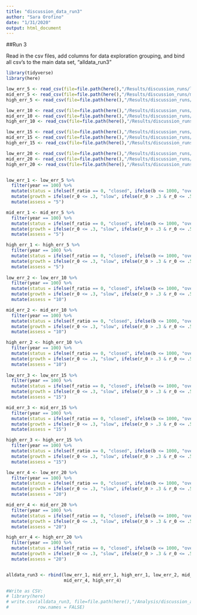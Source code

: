 ```yaml
---
title: "discussion_data_run3"
author: "Sara Orofino"
date: "1/31/2020"
output: html_document
---
```


##Run 3

Read in the csv files, add columns for data exploration grouping, and bind all csv's to the main data set, "alldata_run3"
```r
library(tidyverse)
library(here)
```


```r
low_err_5 <- read_csv(file=file.path(here(),"/Results/discussion_runs/lowerror/run3/lowerr_5_run3.csv"))
mid_err_5 <- read_csv(file=file.path(here(),"/Results/discussion_runs/miderror/run3/miderr_5_run3.csv"))
high_err_5 <- read_csv(file=file.path(here(),"/Results/discussion_runs/higherror/run3/higherr_5_run3.csv"))

low_err_10 <- read_csv(file=file.path(here(),"/Results/discussion_runs/lowerror/run3/lowerr_10_run3.csv"))
mid_err_10 <- read_csv(file=file.path(here(),"/Results/discussion_runs/miderror/run3/miderr_10_run3.csv"))
high_err_10 <- read_csv(file=file.path(here(),"/Results/discussion_runs/higherror/run3/higherr_10_run3.csv"))

low_err_15 <- read_csv(file=file.path(here(),"/Results/discussion_runs/lowerror/run3/lowerr_15_run3.csv"))
mid_err_15 <- read_csv(file=file.path(here(),"/Results/discussion_runs/miderror/run3/miderr_15_run3.csv"))
high_err_15 <- read_csv(file=file.path(here(),"/Results/discussion_runs/higherror/run3/higherr_15_run3.csv"))

low_err_20 <- read_csv(file=file.path(here(),"/Results/discussion_runs/lowerror/run3/lowerr_20_run3.csv"))
mid_err_20 <- read_csv(file=file.path(here(),"/Results/discussion_runs/miderror/run3/miderr_20_run3.csv"))
high_err_20 <- read_csv(file=file.path(here(),"/Results/discussion_runs/higherror/run3/higherr_20_run3.csv"))


low_err_1 <- low_err_5 %>% 
  filter(year == 100) %>% 
  mutate(status = ifelse(f_ratio == 0, "closed", ifelse(b <= 1000, "over", "good"))) %>% 
  mutate(growth = ifelse(r_0 <= .3, "slow", ifelse(r_0 > .3 & r_0 <= .5, "medium", "fast"))) %>% 
  mutate(assess = "5")

mid_err_1 <- mid_err_5 %>% 
  filter(year == 100) %>% 
  mutate(status = ifelse(f_ratio == 0, "closed", ifelse(b <= 1000, "over", "good"))) %>% 
  mutate(growth = ifelse(r_0 <= .3, "slow", ifelse(r_0 > .3 & r_0 <= .5, "medium", "fast"))) %>% 
  mutate(assess = "5")

high_err_1 <- high_err_5 %>% 
  filter(year == 100) %>% 
  mutate(status = ifelse(f_ratio == 0, "closed", ifelse(b <= 1000, "over", "good"))) %>% 
  mutate(growth = ifelse(r_0 <= .3, "slow", ifelse(r_0 > .3 & r_0 <= .5, "medium", "fast"))) %>% 
  mutate(assess = "5")
  
low_err_2 <- low_err_10 %>% 
  filter(year == 100) %>% 
  mutate(status = ifelse(f_ratio == 0, "closed", ifelse(b <= 1000, "over", "good"))) %>% 
  mutate(growth = ifelse(r_0 <= .3, "slow", ifelse(r_0 > .3 & r_0 <= .5, "medium", "fast"))) %>% 
  mutate(assess = "10")

mid_err_2 <- mid_err_10 %>% 
  filter(year == 100) %>% 
  mutate(status = ifelse(f_ratio == 0, "closed", ifelse(b <= 1000, "over", "good"))) %>% 
  mutate(growth = ifelse(r_0 <= .3, "slow", ifelse(r_0 > .3 & r_0 <= .5, "medium", "fast"))) %>% 
  mutate(assess = "10")

high_err_2 <- high_err_10 %>% 
  filter(year == 100) %>% 
  mutate(status = ifelse(f_ratio == 0, "closed", ifelse(b <= 1000, "over", "good"))) %>% 
  mutate(growth = ifelse(r_0 <= .3, "slow", ifelse(r_0 > .3 & r_0 <= .5, "medium", "fast"))) %>% 
  mutate(assess = "10")
  
low_err_3 <- low_err_15 %>% 
  filter(year == 100) %>% 
  mutate(status = ifelse(f_ratio == 0, "closed", ifelse(b <= 1000, "over", "good"))) %>% 
  mutate(growth = ifelse(r_0 <= .3, "slow", ifelse(r_0 > .3 & r_0 <= .5, "medium", "fast"))) %>% 
  mutate(assess = "15")

mid_err_3 <- mid_err_15 %>% 
  filter(year == 100) %>% 
  mutate(status = ifelse(f_ratio == 0, "closed", ifelse(b <= 1000, "over", "good"))) %>% 
  mutate(growth = ifelse(r_0 <= .3, "slow", ifelse(r_0 > .3 & r_0 <= .5, "medium", "fast"))) %>% 
  mutate(assess = "15")

high_err_3 <- high_err_15 %>% 
  filter(year == 100) %>% 
  mutate(status = ifelse(f_ratio == 0, "closed", ifelse(b <= 1000, "over", "good"))) %>% 
  mutate(growth = ifelse(r_0 <= .3, "slow", ifelse(r_0 > .3 & r_0 <= .5, "medium", "fast"))) %>% 
  mutate(assess = "15")

low_err_4 <- low_err_20 %>% 
  filter(year == 100) %>% 
  mutate(status = ifelse(f_ratio == 0, "closed", ifelse(b <= 1000, "over", "good"))) %>% 
  mutate(growth = ifelse(r_0 <= .3, "slow", ifelse(r_0 > .3 & r_0 <= .5, "medium", "fast"))) %>% 
  mutate(assess = "20")

mid_err_4 <- mid_err_20 %>% 
  filter(year == 100) %>% 
  mutate(status = ifelse(f_ratio == 0, "closed", ifelse(b <= 1000, "over", "good"))) %>% 
  mutate(growth = ifelse(r_0 <= .3, "slow", ifelse(r_0 > .3 & r_0 <= .5, "medium", "fast"))) %>% 
  mutate(assess = "20")

high_err_4 <- high_err_20 %>% 
  filter(year == 100) %>% 
  mutate(status = ifelse(f_ratio == 0, "closed", ifelse(b <= 1000, "over", "good"))) %>% 
  mutate(growth = ifelse(r_0 <= .3, "slow", ifelse(r_0 > .3 & r_0 <= .5, "medium", "fast"))) %>% 
  mutate(assess = "20")


alldata_run3 <- rbind(low_err_1, mid_err_1, high_err_1, low_err_2, mid_err_2, high_err_2, low_err_3, mid_err_3, high_err_3, low_err_4,
                      mid_err_4, high_err_4)

#Write as CSV:
# library(here)
# write.csv(alldata_run3, file=file.path(here(),"/Analysis/discussion_analysis/analysis_data/alldata_run3.csv"),
#           row.names = FALSE)

```
